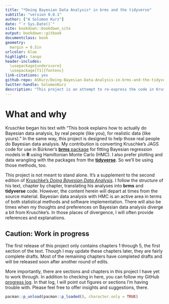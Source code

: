 ```yaml
--- 
title: "*Doing Bayesian Data Analysis* in brms and the tidyverse"
subtitle: "version 0.0.1"
author: ["A Solomon Kurz"]
date: "`r Sys.Date()`"
site: bookdown::bookdown_site
output: bookdown::gitbook
documentclass: book
geometry:
  margin = 0.5in
urlcolor: blue
highlight: tango
header-includes:
  \usepackage{underscore}
  \usepackage[T1]{fontenc}
link-citations: yes
github-repo: ASKurz/Doing-Bayesian-Data-Analysis-in-brms-and-the-tidyverse
twitter-handle: SolomonKurz
description: "This project is an attempt to re-express the code in Kruschke's (2014) textbook. His models are re-fit in brms, plots are redone with ggplot2, and the general data wrangling code predominantly follows the tidyverse style."
---
```


# What and why {-}

Kruschke began his text with "This book explains how to actually do Bayesian data analysis, by real people (like you), for realistic data (like yours)." In the same way, this project is designed to help those real people do Bayesian data analysis. My contribution is converting Kruschke's JAGS code for use in Bürkner's [**brms** package](https://github.com/paul-buerkner/brms) for fitting Bayesian regression models in **R** using Hamiltonian Monte Carlo (HMC). I also prefer plotting and data wrangling with the packages from the [**tidyverse**](http://style.tidyverse.org). So we'll be using those methods, too.

This project is not meant to stand alone. It's a supplement to the second edition of [Kruschke’s *Doing Bayesian Data Analysis*](https://sites.google.com/site/doingbayesiandataanalysis/). I follow the structure of his text, chapter by chapter, translating his analyses into **brms** and **tidyverse** code. However, the content herein will depart at times from the source material. Bayesian data analysis with HMC is an active area in terms of both statistical methods and software implementation. There will also be times when my thoughts and preferences on Bayesian data analysis diverge a bit from Kruschke's. In those places of divergence, I will often provide references and explanations.

## Caution: Work in progress {-}

The first release of this project only contains chapters 1 through 5, the first section of the text. Though I may update these chapters later, they are fairly complete drafts. Most of the remaining chapters have completed drafts and will be released soon after another round of edits.

More importantly, there are sections and chapters in this project I have yet to work through. In addition to checking in here, you can follow my GitHub [progress log](https://github.com/ASKurz/Doing-Bayesian-Data-Analysis-in-brms-and-the-tidyverse/issues/1). In that log, I will point out figures or sections I'm having trouble with. Please feel free to offer insights and suggestions, there.

```r
pacman::p_unload(pacman::p_loaded(), character.only = TRUE)
```


